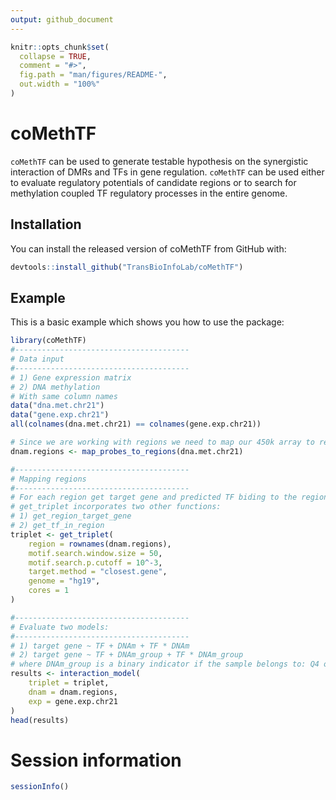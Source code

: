 ```yaml
---
output: github_document
---
```


<!-- README.md is generated from README.Rmd. Please edit that file -->

```r
knitr::opts_chunk$set(
  collapse = TRUE,
  comment = "#>",
  fig.path = "man/figures/README-",
  out.width = "100%"
)
```

# coMethTF

<!-- badges: start -->
<!-- badges: end -->


`coMethTF` can be used to generate testable hypothesis on the synergistic interaction of DMRs and TFs in gene regulation. 
`coMethTF` can be used either to evaluate regulatory potentials of candidate regions or to search for methylation coupled TF regulatory processes in the entire genome.

## Installation

You can install the released version of coMethTF from GitHub with:

``` r
devtools::install_github("TransBioInfoLab/coMethTF")
```

## Example

This is a basic example which shows you how to use the package:

```r
library(coMethTF)
#---------------------------------------
# Data input
#---------------------------------------
# 1) Gene expression matrix
# 2) DNA methylation
# With same column names
data("dna.met.chr21")
data("gene.exp.chr21")
all(colnames(dna.met.chr21) == colnames(gene.exp.chr21))

# Since we are working with regions we need to map our 450k array to regions
dnam.regions <- map_probes_to_regions(dna.met.chr21)
```

```r
#---------------------------------------
# Mapping regions
#---------------------------------------
# For each region get target gene and predicted TF biding to the regions
# get_triplet incorporates two other functions:
# 1) get_region_target_gene
# 2) get_tf_in_region
triplet <- get_triplet(
    region = rownames(dnam.regions),
    motif.search.window.size = 50,
    motif.search.p.cutoff = 10^-3,
    target.method = "closest.gene",
    genome = "hg19",
    cores = 1
)
```

```r
#---------------------------------------
# Evaluate two models: 
#---------------------------------------
# 1) target gene ~ TF + DNAm + TF * DNAm
# 2) target gene ~ TF + DNAm_group + TF * DNAm_group 
# where DNAm_group is a binary indicator if the sample belongs to: Q4 or Q1
results <- interaction_model(
    triplet = triplet, 
    dnam = dnam.regions,
    exp = gene.exp.chr21
)
head(results)
```

# Session information
```R
sessionInfo()
```
